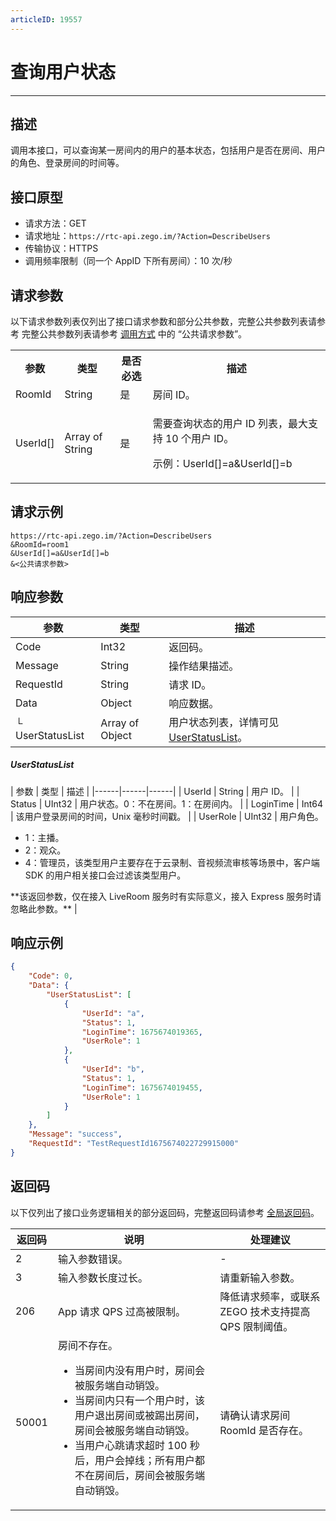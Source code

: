 ```yaml
---
articleID: 19557
---
```



# 查询用户状态

- - -

## 描述

调用本接口，可以查询某一房间内的用户的基本状态，包括用户是否在房间、用户的角色、登录房间的时间等。

## 接口原型

- 请求方法：GET
- 请求地址：`https://rtc-api.zego.im/?Action=DescribeUsers`
- 传输协议：HTTPS
- 调用频率限制（同一个 AppID 下所有房间）：10 次/秒

## 请求参数

以下请求参数列表仅列出了接口请求参数和部分公共参数，完整公共参数列表请参考 完整公共参数列表请参考 [调用方式](./../accessing-server-apis.mdx#公共请求参数) 中的 “公共请求参数”。


<table>
  
<tbody><tr>
<th>参数</th>
<th>类型</th>
<th>是否必选</th>
<th>描述</th>
</tr>
<tr>
<td>RoomId</td>
<td>String</td>
<td>是</td>
<td>房间 ID。</td>
</tr>
<tr>
<td>UserId[]</td>
<td>Array of String</td>
<td>是</td>
<td><p>需要查询状态的用户 ID 列表，最大支持 10 个用户 ID。</p><p>示例：UserId[]=a&UserId[]=b</p></td>
</tr>
</tbody></table>



## 请求示例

```
https://rtc-api.zego.im/?Action=DescribeUsers
&RoomId=room1
&UserId[]=a&UserId[]=b
&<公共请求参数>
```

## 响应参数


| 参数 | 类型 | 描述 |
|------|------|------|
| Code | Int32 | 返回码。 |
| Message | String | 操作结果描述。 |
| RequestId | String | 请求 ID。 |
| Data | Object | 响应数据。 |
| └ UserStatusList | Array of Object | 用户状态列表，详情可见[UserStatusList](#userStatusList)。 |

<a id="userStatusList"></a>
<h5>UserStatusList</h5>
| 参数 | 类型 | 描述 |
|------|------|------|
| UserId | String | 用户 ID。 |
| Status | UInt32 | 用户状态。0：不在房间。1：在房间内。 |
| LoginTime | Int64 | 该用户登录房间的时间，Unix 毫秒时间戳。 |
| UserRole | UInt32 | 用户角色。<ul><li>1：主播。</li><li>2：观众。</li><li>4：管理员，该类型用户主要存在于云录制、音视频流审核等场景中，客户端 SDK 的用户相关接口会过滤该类型用户。</li></ul>**该返回参数，仅在接入 LiveRoom 服务时有实际意义，接入 Express 服务时请忽略此参数。** |



## 响应示例

```json
{
    "Code": 0,
    "Data": {
        "UserStatusList": [
            {
                "UserId": "a",
                "Status": 1,
                "LoginTime": 1675674019365,
                "UserRole": 1
            },
            {
                "UserId": "b",
                "Status": 1,
                "LoginTime": 1675674019455,
                "UserRole": 1
            }
        ]
    },
    "Message": "success",
    "RequestId": "TestRequestId1675674022729915000"
}
```

## 返回码

以下仅列出了接口业务逻辑相关的部分返回码，完整返回码请参考 [全局返回码](!global_return_code)。


|返回码|说明| 处理建议 |
|---|----|----|
| 2 | 输入参数错误。 | -|
| 3 | 输入参数长度过长。 |请重新输入参数。|
| 206 | App 请求 QPS 过高被限制。| 降低请求频率，或联系 ZEGO 技术支持提高 QPS 限制阈值。|
| 50001 | 房间不存在。<Note title="说明"><ul><li>当房间内没有用户时，房间会被服务端自动销毁。</li><li>当房间内只有一个用户时，该用户退出房间或被踢出房间，房间会被服务端自动销毁。</li><li>当用户心跳请求超时 100 秒后，用户会掉线；所有用户都不在房间后，房间会被服务端自动销毁。</li></ul></Note>| 请确认请求房间 RoomId 是否存在。 |
